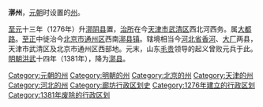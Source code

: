 '''漷州'''，[[元朝|元朝]]时设置的[[州|州]]。

[[至元_(忽必烈)|至元]]十三年（1276年）升[[漷阴县|漷阴县]]置，[[治所|治所]]在今[[天津市|天津市]][[武清区|武清区]]西北河西务。属[[大都路|大都路]]。[[至正|至正]]中徙治今[[北京市|北京市]][[通州区_(北京市)|通州区]]西南[[漷县镇|漷县镇]]。辖境相当今[[河北省|河北省]][[香河县|香河]]、[[大厂回族自治县|大厂]]两县，天津市武清区及北京市通州区西部地。元末，山东[[毛贵|毛贵]]领导的起义曾败元兵于此。[[明朝|明朝]][[洪武|洪武]]十四年（1381年），降为[[漷县|漷县]]。

{{元朝行政区划小作品}}
{{DEFAULTSORT:H}}
[[Category:元朝的州|Category:元朝的州]]
[[Category:明朝的州|Category:明朝的州]]
[[Category:北京的州|Category:北京的州]]
[[Category:天津的州|Category:天津的州]]
[[Category:河北的州|Category:河北的州]]
[[Category:廊坊行政区划史|Category:廊坊行政区划史]]
[[Category:1276年建立的行政区划|Category:1276年建立的行政区划]]
[[Category:1381年废除的行政区划|Category:1381年废除的行政区划]]